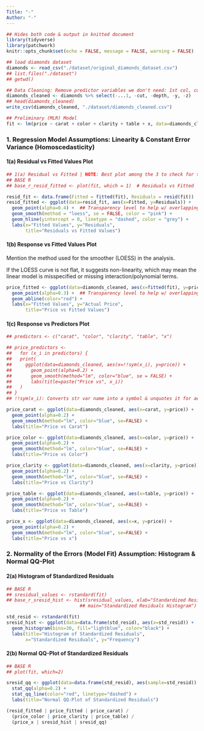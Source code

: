 ```yaml
---
Title: "-"
Author: "-"
---
```

```r
## Hides both code & output in knitted document 
library(tidyverse)
library(patchwork)
knitr::opts_chunk$set(echo = FALSE, message = FALSE, warning = FALSE)  ## Globally suppress all code, messages, & warnings
```

```r
## load diamonds dataset
diamonds <- read_csv("./dataset/original_diamonds_dataset.csv")
## list.files("./dataset") 
## getwd()
```

```r
## Data Cleaning: Remove predictor variables we don't need: 1st col, cut, depth, y, z
diamonds_cleaned <- diamonds %>% select(-...1, -cut, -depth, -y, -z)
## head(diamonds_cleaned)
write_csv(diamonds_cleaned, "./dataset/diamonds_cleaned.csv")
```

```r
## Preliminary (MLR) Model 
fit <- lm(price ~ carat + color + clarity + table + x, data=diamonds_cleaned)
```
### 1. Regression Model Assumptions: Linearity & Constant Error Variance (Homoscedasticity)

#### 1(a) Residual vs Fitted Values Plot
```r
## 1(a) Residual vs Fitted | NOTE: Best plot among the 3 to check for these 2 assumptions
## BASE R
## base_r_resid_fitted <- plot(fit, which = 1)  # Residuals vs Fitted

resid_fit <- data.frame(Fitted = fitted(fit), Residuals = resid(fit))
resid_fitted <- ggplot(data=resid_fit, aes(x=Fitted, y=Residuals)) +
  geom_point(alpha=0.4) +  ## Transparency level to help w/ overlapping pts
  geom_smooth(method = "loess", se = FALSE, color = "pink") +
  geom_hline(yintercept = 0, linetype = "dashed", color = "grey") +
  labs(x="Fitted Values", y="Residuals",
       title="Residuals vs Fitted Values")
```

#### 1(b) Response vs Fitted Values Plot
Mention the method used for the smoother (LOESS) in the analysis.

If the LOESS curve is not flat, it suggests non-linearity, which may mean the linear model is misspecified or missing interaction/polynomial terms.
```r
price_fitted <- ggplot(data=diamonds_cleaned, aes(x=fitted(fit), y=price)) +
  geom_point(alpha=0.3) +  ## Transparency level to help w/ overlapping pts
  geom_abline(color="red") +
  labs(x="Fitted Values", y="Actual Price",
       title="Price vs Fitted Values")
```

#### 1(c) Response vs Predictors Plot
```r
## predictors <- c("carat", "color", "clarity", "table", "x")

## price_predictors <- 
##   for (x_i in predictors) {
##   print(
##     ggplot(data=diamonds_cleaned, aes(x=!!sym(x_i), y=price)) +
##       geom_point(alpha=0.2) +
##       geom_smooth(method="lm", color="blue", se = FALSE) +
##       labs(title=paste("Price vs", x_i))
##   )
## }
## !!sym(x_i): Converts str var name into a symbol & unquotes it for aes() to use it directly.

price_carat <- ggplot(data=diamonds_cleaned, aes(x=carat, y=price)) +
  geom_point(alpha=0.2) +
  geom_smooth(method="lm", color="blue", se=FALSE) +
  labs(title="Price vs Carat")

price_color <- ggplot(data=diamonds_cleaned, aes(x=color, y=price)) +
  geom_point(alpha=0.2) +
  geom_smooth(method="lm", color="blue", se=FALSE) +
  labs(title="Price vs Color")

price_clarity <- ggplot(data=diamonds_cleaned, aes(x=clarity, y=price)) +
  geom_point(alpha=0.2) +
  geom_smooth(method="lm", color="blue", se=FALSE) +
  labs(title="Price vs Clarity")

price_table <- ggplot(data=diamonds_cleaned, aes(x=table, y=price)) +
  geom_point(alpha=0.2) +
  geom_smooth(method="lm", color="blue", se=FALSE) +
  labs(title="Price vs Table")

price_x <- ggplot(data=diamonds_cleaned, aes(x=x, y=price)) +
  geom_point(alpha=0.2) +
  geom_smooth(method="lm", color="blue", se=FALSE) +
  labs(title="Price vs x")
```
### 2. Normality of the Errors (Model Fit) Assumption: Histogram & Normal QQ-Plot

#### 2(a) Histogram of Standardized Residuals
```r
## BASE R
## sresidual_values <- rstandard(fit)
## base_r_sresid_hist <- hist(sresidual_values, xlab="Standardized Residuals", 
                           ## main="Standardized Residuals Histogram")

std_resid <- rstandard(fit)
sresid_hist <- ggplot(data=data.frame(std_resid), aes(x=std_resid)) +
  geom_histogram(bins=30, fill="lightblue", color="black") +
  labs(title="Histogram of Standardized Residuals",
       x="Standardized Residuals", y="Frequency")
```

#### 2(b) Normal QQ-Plot of Standardized Residuals
```r
## BASE R
## plot(fit, which=2)

sresid_qq <- ggplot(data=data.frame(std_resid), aes(sample=std_resid)) +
  stat_qq(alpha=0.2) +
  stat_qq_line(color="red", linetype="dashed") +
  labs(title="Normal QQ-Plot of Standardized Residuals")
```

```r
(resid_fitted | price_fitted | price_carat) / 
  (price_color | price_clarity | price_table) / 
  (price_x | sresid_hist | sresid_qq)
```
